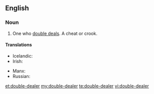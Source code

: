 ==English==

===Noun===
{{en-noun}}

# One who [[double deal]]s. A cheat or crook.

====Translations====

{{trans-top|one who double deals}}
* Icelandic: {{t|is|tvöfaldur í roðinu|m}}
* Irish: {{t|ga|dúblálaí|m}}
{{trans-mid}}
* Manx: {{t|gv|lhoobeyr|m}}
* Russian: {{t+|ru|двурушник|m|tr=dvurúšnik}}
{{trans-bottom}}

[[et:double-dealer]]
[[my:double-dealer]]
[[te:double-dealer]]
[[vi:double-dealer]]